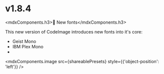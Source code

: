 
# v1.8.4

<mdxComponents.h3>💬 New fonts</mdxComponents.h3>

This new version of CodeImage introduces new fonts into it's core:
- Geist Mono
- IBM Plex Mono
-


<mdxComponents.image src={shareablePresets} style={{'object-position': 'left'}} />
